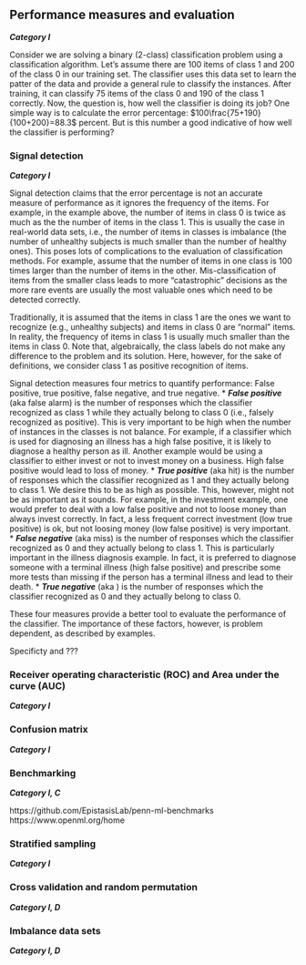 ## Performance measures and evaluation
***Category I***

Consider we are solving a binary (2-class) classification problem using a classification algorithm. Let's assume there are 100 items of class 1 and 200 of the class 0 in our training set. The classifier uses this data set to learn the patter of the data and provide a general rule to classify the instances. After training, it can classify 75 items of the class 0 and 190 of the class 1 correctly. Now, the question is, how well the classifier is doing its job? One simple way is to calculate the error percentage: $100\frac{75+190}{100+200}=88.3$ percent. But is this number a good indicative of how well the classifier is performing?

### Signal detection
***Category I***

Signal detection claims that the error percentage is not an accurate measure of performance as it ignores the frequency of the items. For example, in the example above, the number of items in class 0 is twice as much as the the number of items in the class 1. This is usually the case in real-world data sets, i.e., the number of items in classes is imbalance (the number of unhealthy subjects is much smaller than the number of healthy ones). This poses lots of complications to the evaluation of classification methods. For example, assume that the number of items in one class is 100 times larger than the number of items in the other. Mis-classification of items from the smaller class leads to more "catastrophic" decisions as the more rare events are usually the most valuable ones which need to be detected correctly. 

Traditionally, it is assumed that the items in class 1 are the ones we want to recognize (e.g., unhealthy subjects) and items in class 0 are "normal" items. In reality, the frequency of items in class 1 is usually much smaller than the items in class 0. Note that, algebraically, the class labels do not make any difference to the problem and its solution. Here, however, for the sake of definitions, we consider class 1 as positive recognition of items.

Signal detection measures four metrics to quantify performance: False positive, true positive, false negative, and true negative. 
* ***False positive*** (aka false alarm) is the number of responses which the classifier recognized as class 1 while they actually belong to class 0 (i.e., falsely recognized as positive). This is very important to be high when the number of instances in the classes is not balance. For example, if a classifier which is used for diagnosing an illness has a high false positive, it is likely to diagnose a healthy person as ill. Another example would be using a classifier to either invest or not to invest money on a business. High false positive would lead to loss of money.
* ***True positive*** (aka hit) is the number of responses which the classifier recognized as 1 and they actually belong to class 1. We desire this to be as high as possible. This, however, might not be as important as it sounds. For example, in the investment example, one would prefer to deal with a low false positive and not to loose money than always invest correctly. In fact, a less frequent correct investment (low true positive) is ok, but not loosing money (low false positive) is very important.
* ***False negative*** (aka miss) is the number of responses which the classifier recognized as 0 and they actually belong to class 1. This is particularly important in the illness diagnosis example. In fact, it is preferred to diagnose someone with a terminal illness (high false positive) and prescribe some more tests than missing if the person has a terminal illness and lead to their death. 
* ***True negative*** (aka ) is the number of responses which the classifier recognized as 0 and they actually belong to class 0. 

These four measures provide a better tool to evaluate the performance of the classifier. The importance of these factors, however, is problem dependent, as described by examples. 

Specificty and ???

### Receiver operating characteristic (ROC) and Area under the curve (AUC)
***Category I***


### Confusion matrix
***Category I***


### Benchmarking
***Category I, C***

https://github.com/EpistasisLab/penn-ml-benchmarks
https://www.openml.org/home

### Stratified sampling 
***Category I***

### Cross validation and random permutation
***Category I, D***

### Imbalance data sets
***Category I, D***


